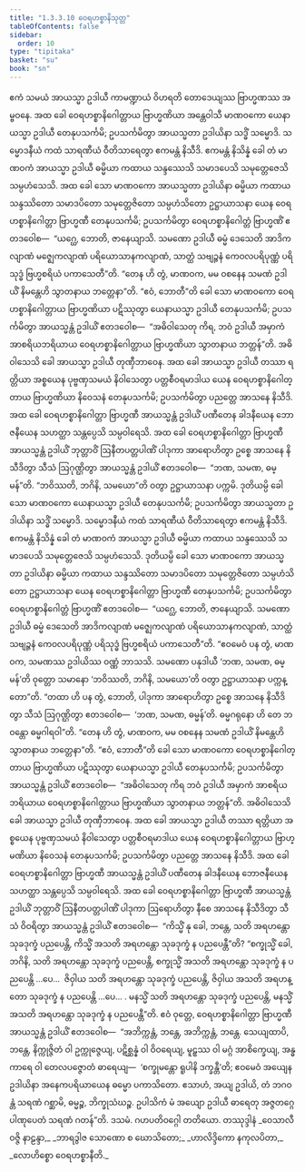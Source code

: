 ```yaml
---
title: "1.3.3.10 ဝေရဟစ္စာနိသုတ္တ"
tableOfContents: false
sidebar:
  order: 10
type: "tipitaka"
basket: "su"
book: "sn"
---
```



<DynamicBreadcrumb />

<Division number="133" book="sn" e="ch" v="18" p="299">

<Paragraph number="764" book="sn">
ဧကံ သမယံ အာယသ္မာ ဥဒါယီ ကာမဏ္ဍာယံ ဝိဟရတိ တောဒေယျဿ ဗြာဟ္မဏဿ အမ္ဗဝနေ. အထ ခေါ ဝေရဟစ္စာနိဂေါတ္တာယ ဗြာဟ္မဏိယာ အန္တေဝါသီ မာဏဝကော ယေနာယသ္မာ ဥဒါယီ တေနုပသင်္ကမိ; ဥပသင်္ကမိတွာ အာယသ္မတာ ဥဒါယိနာ သဒ္ဓိံ သမ္မောဒိ. သမ္မောဒနီယံ ကထံ သာရဏီယံ ဝီတိသာရေတွာ ဧကမန္တံ နိသီဒိ. ဧကမန္တံ နိသိန္နံ ခေါ တံ မာဏဝကံ အာယသ္မာ ဥဒါယီ ဓမ္မိယာ ကထာယ သန္ဒဿေသိ သမာဒပေသိ သမုတ္တေဇေသိ သမ္ပဟံသေသိ. အထ ခေါ သော မာဏဝကော အာယသ္မတာ ဥဒါယိနာ ဓမ္မိယာ ကထာယ သန္ဒဿိတော သမာဒပိတော သမုတ္တေဇိတော သမ္ပဟံသိတော ဥဋ္ဌာယာသနာ ယေန ဝေရဟစ္စာနိဂေါတ္တာ ဗြာဟ္မဏီ တေနုပသင်္ကမိ; ဥပသင်္ကမိတွာ ဝေရဟစ္စာနိဂေါတ္တံ ဗြာဟ္မဏိံ ဧတဒဝေါစ—  “ယဂ္ဃေ, ဘောတိ, ဇာနေယျာသိ. သမဏော ဥဒါယီ ဓမ္မံ ဒေသေတိ အာဒိကလျာဏံ မဇ္ဈေကလျာဏံ ပရိယောသာနကလျာဏံ, သာတ္ထံ သဗျဉ္ဇနံ ကေဝလပရိပုဏ္ဏံ ပရိသုဒ္ဓံ ဗြဟ္မစရိယံ ပကာသေတီ”တိ.
</Paragraph>

<Paragraph number="765" book="sn">
“တေန ဟိ တွံ, မာဏဝက, မမ ဝစနေန သမဏံ ဥဒါယိံ နိမန္တေဟိ သွာတနာယ ဘတ္တေနာ”တိ. “ဧဝံ, ဘောတီ”တိ ခေါ သော မာဏဝကော ဝေရဟစ္စာနိဂေါတ္တာယ ဗြာဟ္မဏိယာ ပဋိဿုတွာ ယေနာယသ္မာ ဥဒါယီ တေနုပသင်္ကမိ; ဥပသင်္ကမိတွာ အာယသ္မန္တံ ဥဒါယိံ ဧတဒဝေါစ—  “အဓိဝါသေတု ကိရ, ဘဝံ ဥဒါယီ အမှာကံ အာစရိယဘရိယာယ ဝေရဟစ္စာနိဂေါတ္တာယ ဗြာဟ္မဏိယာ သွာတနာယ ဘတ္တန်”တိ. အဓိဝါသေသိ ခေါ အာယသ္မာ ဥဒါယီ တုဏှီဘာဝေန. အထ ခေါ အာယသ္မာ ဥဒါယီ တဿာ ရတ္တိယာ အစ္စယေန ပုဗ္ဗဏှသမယံ နိဝါသေတွာ ပတ္တစီဝရမာဒါယ ယေန ဝေရဟစ္စာနိဂေါတ္တာယ ဗြာဟ္မဏိယာ နိဝေသနံ တေနုပသင်္ကမိ; ဥပသင်္ကမိတွာ ပညတ္တေ အာသနေ နိသီဒိ. အထ ခေါ ဝေရဟစ္စာနိဂေါတ္တာ ဗြာဟ္မဏီ အာယသ္မန္တံ ဥဒါယိံ ပဏီတေန ခါဒနီယေန ဘောဇနီယေန သဟတ္ထာ သန္တပ္ပေသိ သမ္ပဝါရေသိ. အထ ခေါ ဝေရဟစ္စာနိဂေါတ္တာ ဗြာဟ္မဏီ အာယသ္မန္တံ ဥဒါယိံ ဘုတ္တာဝိံ ဩနီတပတ္တပါဏိံ ပါဒုကာ အာရောဟိတွာ ဥစ္စေ အာသနေ နိသီဒိတွာ သီသံ ဩဂုဏ္ဌိတွာ အာယသ္မန္တံ ဥဒါယိံ ဧတဒဝေါစ—  “ဘဏ, သမဏ, ဓမ္မန်”တိ. “ဘဝိဿတိ, ဘဂိနိ, သမယော”တိ ဝတွာ ဥဋ္ဌာယာသနာ ပက္ကမိ.
</Paragraph>

<Paragraph number="766" book="sn">
ဒုတိယမ္ပိ ခေါ သော မာဏဝကော ယေနာယသ္မာ ဥဒါယီ တေနုပသင်္ကမိ; ဥပသင်္ကမိတွာ အာယသ္မတာ ဥဒါယိနာ သဒ္ဓိံ သမ္မောဒိ. သမ္မောဒနီယံ ကထံ သာရဏီယံ ဝီတိသာရေတွာ ဧကမန္တံ နိသီဒိ. ဧကမန္တံ နိသိန္နံ ခေါ တံ မာဏဝကံ အာယသ္မာ ဥဒါယီ ဓမ္မိယာ ကထာယ သန္ဒဿေသိ သမာဒပေသိ သမုတ္တေဇေသိ သမ္ပဟံသေသိ. ဒုတိယမ္ပိ ခေါ သော မာဏဝကော အာယသ္မတာ ဥဒါယိနာ ဓမ္မိယာ ကထာယ သန္ဒဿိတော သမာဒပိတော သမုတ္တေဇိတော သမ္ပဟံသိတော ဥဋ္ဌာယာသနာ ယေန ဝေရဟစ္စာနိဂေါတ္တာ ဗြာဟ္မဏီ တေနုပသင်္ကမိ; ဥပသင်္ကမိတွာ ဝေရဟစ္စာနိဂေါတ္တံ ဗြာဟ္မဏိံ ဧတဒဝေါစ—  “ယဂ္ဃေ, ဘောတိ, ဇာနေယျာသိ. သမဏော ဥဒါယီ ဓမ္မံ ဒေသေတိ အာဒိကလျာဏံ မဇ္ဈေကလျာဏံ ပရိယောသာနကလျာဏံ, သာတ္ထံ သဗျဉ္ဇနံ ကေဝလပရိပုဏ္ဏံ ပရိသုဒ္ဓံ ဗြဟ္မစရိယံ ပကာသေတီ”တိ.
</Paragraph>

<Paragraph number="767" book="sn">
“ဧဝမေဝံ ပန တွံ, မာဏဝက, သမဏဿ ဥဒါယိဿ ဝဏ္ဏံ ဘာသသိ. သမဏော ပနုဒါယီ ‘ဘဏ, သမဏ, ဓမ္မန်’တိ ဝုတ္တော သမာနော ‘ဘဝိဿတိ, ဘဂိနိ, သမယော’တိ ဝတွာ ဥဋ္ဌာယာသနာ ပက္ကန္တော”တိ. “တထာ ဟိ ပန တွံ, ဘောတိ, ပါဒုကာ အာရောဟိတွာ ဥစ္စေ အာသနေ နိသီဒိတွာ သီသံ ဩဂုဏ္ဌိတွာ ဧတဒဝေါစ—  ‘ဘဏ, သမဏ, ဓမ္မန်’တိ. ဓမ္မဂရုနော ဟိ တေ ဘဝန္တော ဓမ္မဂါရဝါ”တိ. “တေန ဟိ တွံ, မာဏဝက, မမ ဝစနေန သမဏံ ဥဒါယိံ နိမန္တေဟိ သွာတနာယ ဘတ္တေနာ”တိ. “ဧဝံ, ဘောတီ”တိ ခေါ သော မာဏဝကော ဝေရဟစ္စာနိဂေါတ္တာယ ဗြာဟ္မဏိယာ ပဋိဿုတွာ ယေနာယသ္မာ ဥဒါယီ တေနုပသင်္ကမိ; ဥပသင်္ကမိတွာ အာယသ္မန္တံ ဥဒါယိံ ဧတဒဝေါစ—  “အဓိဝါသေတု ကိရ ဘဝံ ဥဒါယီ အမှာကံ အာစရိယဘရိယာယ ဝေရဟစ္စာနိဂေါတ္တာယ ဗြာဟ္မဏိယာ သွာတနာယ ဘတ္တန်”တိ. အဓိဝါသေသိ ခေါ အာယသ္မာ ဥဒါယီ တုဏှီဘာဝေန.
</Paragraph>

<Paragraph number="768" book="sn">
အထ ခေါ အာယသ္မာ ဥဒါယီ တဿာ ရတ္တိယာ အစ္စယေန ပုဗ္ဗဏှသမယံ နိဝါသေတွာ ပတ္တစီဝရမာဒါယ ယေန ဝေရဟစ္စာနိဂေါတ္တာယ ဗြာဟ္မဏိယာ နိဝေသနံ တေနုပသင်္ကမိ; ဥပသင်္ကမိတွာ ပညတ္တေ အာသနေ နိသီဒိ. အထ ခေါ ဝေရဟစ္စာနိဂေါတ္တာ ဗြာဟ္မဏီ အာယသ္မန္တံ ဥဒါယိံ ပဏီတေန ခါဒနီယေန ဘောဇနီယေန သဟတ္ထာ သန္တပ္ပေသိ သမ္ပဝါရေသိ. အထ ခေါ ဝေရဟစ္စာနိဂေါတ္တာ ဗြာဟ္မဏီ အာယသ္မန္တံ ဥဒါယိံ ဘုတ္တာဝိံ ဩနီတပတ္တပါဏိံ ပါဒုကာ ဩရောဟိတွာ နီစေ အာသနေ နိသီဒိတွာ သီသံ ဝိဝရိတွာ အာယသ္မန္တံ ဥဒါယိံ ဧတဒဝေါစ—  “ကိသ္မိံ နု ခေါ, ဘန္တေ, သတိ အရဟန္တော သုခဒုက္ခံ ပညပေန္တိ, ကိသ္မိံ အသတိ အရဟန္တော သုခဒုက္ခံ န ပညပေန္တီ”တိ?
</Paragraph>

<Paragraph number="769" book="sn">
“စက္ခုသ္မိံ ခေါ, ဘဂိနိ, သတိ အရဟန္တော သုခဒုက္ခံ ပညပေန္တိ, စက္ခုသ္မိံ အသတိ အရဟန္တော သုခဒုက္ခံ န ပညပေန္တိ …ပေ…  ဇိဝှါယ သတိ အရဟန္တော သုခဒုက္ခံ ပညပေန္တိ, ဇိဝှါယ အသတိ အရဟန္တော သုခဒုက္ခံ န ပညပေန္တိ …ပေ… . မနသ္မိံ သတိ အရဟန္တော သုခဒုက္ခံ ပညပေန္တိ, မနသ္မိံ အသတိ အရဟန္တော သုခဒုက္ခံ န ပညပေန္တီ”တိ.
</Paragraph>

<Paragraph number="770" book="sn">
ဧဝံ ဝုတ္တေ, ဝေရဟစ္စာနိဂေါတ္တာ ဗြာဟ္မဏီ အာယသ္မန္တံ ဥဒါယိံ ဧတဒဝေါစ—  “အဘိက္ကန္တံ, ဘန္တေ, အဘိက္ကန္တံ, ဘန္တေ. သေယျထာပိ, ဘန္တေ, နိက္ကုဇ္ဇိတံ ဝါ ဥက္ကုဇ္ဇေယျ, ပဋိစ္ဆန္နံ ဝါ ဝိဝရေယျ, မူဠှဿ ဝါ မဂ္ဂံ အာစိက္ခေယျ, အန္ဓကာရေ ဝါ တေလပဇ္ဇောတံ ဓာရေယျ—  ‘စက္ခုမန္တော ရူပါနိ ဒက္ခန္တီ’တိ; ဧဝမေဝံ အယျေန ဥဒါယိနာ အနေကပရိယာယေန ဓမ္မော ပကာသိတော. ဧသာဟံ, အယျ ဥဒါယိ, တံ ဘဂဝန္တံ သရဏံ ဂစ္ဆာမိ, ဓမ္မဉ္စ, ဘိက္ခုသံဃဉ္စ. ဥပါသိကံ မံ အယျော ဥဒါယီ ဓာရေတု အဇ္ဇတဂ္ဂေ ပါဏုပေတံ သရဏံ ဂတန်”တိ.

</Paragraph>
</Division>

<Paragraph number="771" type="center" book="sn">
ဒသမံ.



</Paragraph>

<Paragraph number="772" type="center" book="sn">
ဂဟပတိဝဂ္ဂေါ တတိယော.



</Paragraph>

<Paragraph number="773" type="center" book="sn">
တဿုဒ္ဒါနံ


</Paragraph>

<Paragraph number="774" type="verses" book="sn">
_ဝေသာလီ ဝဇ္ဇိ နာဠန္ဒာ,_  
_ဘာရဒွါဇ သောဏော စ ဃောသိတော;_  
_ဟာလိဒ္ဒိကော နကုလပိတာ,_  
_လောဟိစ္စော ဝေရဟစ္စာနီတိ._
</Paragraph>